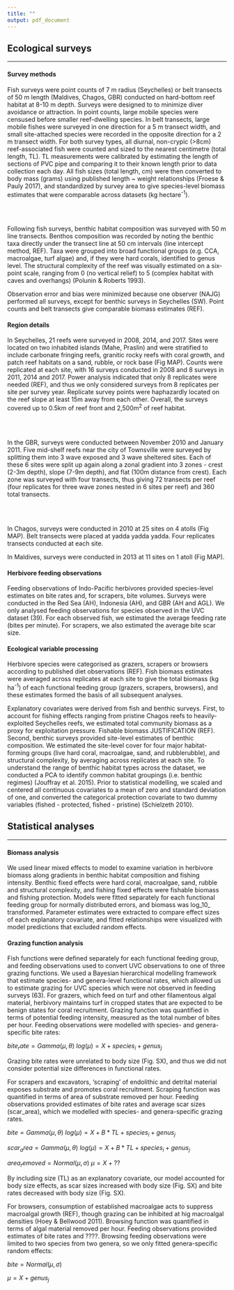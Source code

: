 ```yaml
---
title: ""
output: pdf_document
---
```



## Ecological surveys
***

#### Survey methods

Fish surveys were point counts of 7 m radius (Seychelles) or belt transects of 50 m length (Maldives, Chagos, GBR) conducted on hard-bottom reef habitat at 8-10 m depth. Surveys were designed to to minimize diver avoidance or attraction. In point counts, large mobile species were censused before smaller reef-dwelling species. In belt transects, large mobile fishes were surveyed in one direction for a 5 m transect width, and small site-attached species were recorded in the opposite direction for a 2 m transect width. For both survey types, all diurnal, non-crypic (>8cm) reef-associated fish were counted and sized to the nearest centimetre (total length, TL). TL measurements were calibrated by estimating the length of sections of PVC pipe and comparing it to their known length prior to data collection each day. All fish sizes (total length, cm) were then converted to body mass (grams) using published length ~ weight relationships (Froese & Pauly 2017), and standardized by survey area to give species-level biomass estimates that were comparable across datasets (kg hectare^-1^). 

<br><br>

Following fish surveys, benthic habitat composition was surveyed with 50 m line transects. Benthos composition was recorded by noting the benthic taxa directly under the transect line at 50 cm intervals (line intercept method, REF). Taxa were grouped into broad functional groups (e.g. CCA, macroalgae, turf algae) and, if they were hard corals, identified to genus level. The structural complexity of the reef was visually estimated on a six-point scale, ranging from 0 (no vertical relief) to 5 (complex habitat with caves and overhangs) (Polunin & Roberts 1993). 

Observation error and bias were minimized because one observer (NAJG) performed all surveys, except for benthic surveys in Seychelles (SW). Point counts and belt transects give comparable biomass estimates (REF).


#### Region details

In Seychelles, 21 reefs were surveyed in 2008, 2014, and 2017. Sites were located on two inhabited islands (Mahe, Praslin) and were stratified to include carbonate fringing reefs, granitic rocky reefs with coral growth, and patch reef habitats on a sand, rubble, or rock base (Fig MAP). Counts were replicated at each site, with 16 surveys conducted in 2008 and 8 surveys in 2011, 2014 and 2017. Power analysis indicated that only 8 replicates were needed (REF), and thus we only considered surveys from 8 replicates per site per survey year.  Replicate survey points were haphazardly located on the reef slope at least 15m away from each other.  Overall, the surveys covered up to 0.5km of reef front and 2,500m^2^ of reef habitat.

<br><br>

In the GBR, surveys were conducted between November 2010 and January 2011. Five mid-shelf reefs near the city of Townsville were surveyed by splitting them into 3 wave exposed and 3 wave sheltered sites. Each of these 6 sites were split up again along a zonal gradient into 3 zones - crest (2-3m depth), slope (7-9m depth), and flat (100m distance from crest). Each zone was surveyed with four transects, thus giving 72 transects per reef (four replicates for three wave zones nested in 6 sites per reef) and 360 total transects.

<br><br>

In Chagos, surveys were conducted in 2010 at 25 sites on 4 atolls (Fig MAP). Belt transects were placed at yadda yadda yadda.  Four replicates transects conducted at each site. 

In Maldives, surveys were conducted in 2013 at 11 sites on 1 atoll (Fig MAP).

#### Herbivore feeding observations

Feeding observations of Indo-Pacific herbivores provided species-level estimates on bite rates and, for scrapers, bite volumes. Surveys were conducted in the Red Sea (AH), Indonesia (AH), and GBR (AH and AGL). We only analysed feeding observations for species observed in the UVC dataset (39). For each observed fish, we estimated the average feeding rate (bites per minute). For scrapers, we also estimated the average bite scar size.

#### Ecological variable processing

Herbivore species were categorised as grazers, scrapers or browsers according to published diet observations (REF). Fish biomass estimates were averaged across replicates at each site to give the total biomass (kg ha^-1^) of each functional feeding group (grazers, scrapers, browsers), and these estimates formed the basis of all subsequent analyses.

Explanatory covariates were derived from fish and benthic surveys. First, to account for fishing effects ranging from pristine Chagos reefs to heavily-exploited Seychelles reefs, we estimated total community biomass as a proxy for exploitation pressure. Fishable biomass JUSTIFICATION (REF). Second, benthic surveys provided site-level estimates of benthic composition. We estimated the site-level cover for four major habitat-forming groups (live hard coral, macroalgae, sand, and rubblerubble), and structural complexity, by averaging across replicates at each site. To understand the range of benthic habitat types across the dataset, we conducted a PCA to identify common habitat groupings (i.e. benthic regimes) (Jouffray et al. 2015). Prior to statistical modelling, we scaled and centered all continuous covariates to a mean of zero and standard deviation of one, and converted the categorical protection covariate to two dummy variables (fished - protected, fished - pristine) (Schielzeth 2010).

## Statistical analyses
***

#### Biomass analysis

We used linear mixed effects to model to examine variation in herbivore biomass along gradients in benthic habitat composition and fishing intensity. Benthic fixed effects were hard coral, macroalgae, sand, rubble and structural complexity,  and fishing fixed effects were fishable biomass and fishing protection. Models were fitted separately for each functional feeding group for normally distributed errors, and biomass was log_10_ transformed. Parameter estimates were extracted to compare effect sizes of each explanatory covariate, and fitted relationships were visualized with model predictions that excluded random effects.

#### Grazing function analysis

Fish functions were defined separately for each functional feeding group, and feeding observations used to convert UVC observations to one of three grazing functions. We used a Bayesian hierarchical modelling framework that estimate species- and genera-level functional rates, which allowed us to estimate grazing for UVC species which were not observed in feeding surveys (63). For grazers, which feed on turf and other filamentous algal material, herbivory maintains turf in cropped states that are expected to be benign states for coral recruitment. Grazing function was quantified in terms of potential feeding intensity, measured as the total number of bites per hour. Feeding observations were modelled with species- and genera-specific bite rates:

$bite_rate = Gamma(\mu, \theta)$
$log(\mu) = X + species_i + genus_j$

Grazing bite rates were unrelated to body size (Fig. SX), and thus we did not consider potential size differences in functional rates.

For scrapers and excavators, 'scraping' of endolithic and detrital material exposes substrate and promotes coral recruitment. Scraping function was quantified in terms of area of substrate removed per hour. Feeding observations provided estimates of bite rates and average scar sizes (scar_area), which we modelled with species- and genera-specific grazing rates.

$bite = Gamma(\mu, \theta)$
$log(\mu) = X + B*TL + species_i + genus_j$

$scar_area = Gamma(\mu, \theta)$
$log(\mu) = X + B*TL + species_i + genus_j$

$area_removed = Normal(\mu, \sigma)$
$\mu = X + ??$

By including size (TL) as an explanatory covariate, our model accounted for body size effects, as scar sizes increased with body size (Fig. SX) and bite rates decreased with body size (Fig. SX).

For browsers, consumption of established macroalgae acts to suppress macroalgal growth (REF), though grazing can be inhibited at hig macroalgal densities (Hoey & Bellwood 2011). Browsing function was quantified in terms of algal material removed per hour. Feeding observations provided estimates of bite rates and ????. Browsing feeding observations were limited to two species from two genera, so we only fitted genera-specific random effects:

$bite = Normal(\mu, \sigma)$

$\mu = X + genus_j$

